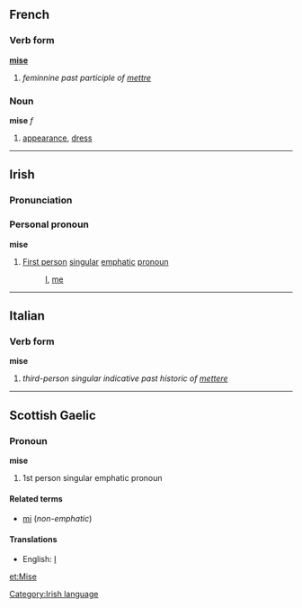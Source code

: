 ==French==
===Verb form===
'''[[mis]]e'''

# ''feminnine past participle of [[mettre]]''

===Noun===
'''mise''' ''f''

# [[appearance]], [[dress]]

----
==Irish==
===Pronunciation===
{{IPA|[ˈmiʃə]}}
===Personal pronoun===
'''mise'''
#[[First person]] [[singular]] [[emphatic]] [[pronoun]]
#:[[I]], [[me]]

[[Category:Irish language]]
----
==Italian==
===Verb form===
'''mise'''

# ''third-person singular indicative past historic of [[mettere]]''

----
==Scottish Gaelic==
===Pronoun===
'''mise'''

# 1st person singular emphatic pronoun

====Related terms====
*[[mi]] (''non-emphatic'')

====Translations====
*English: [[I]]

[[et:Mise]]
